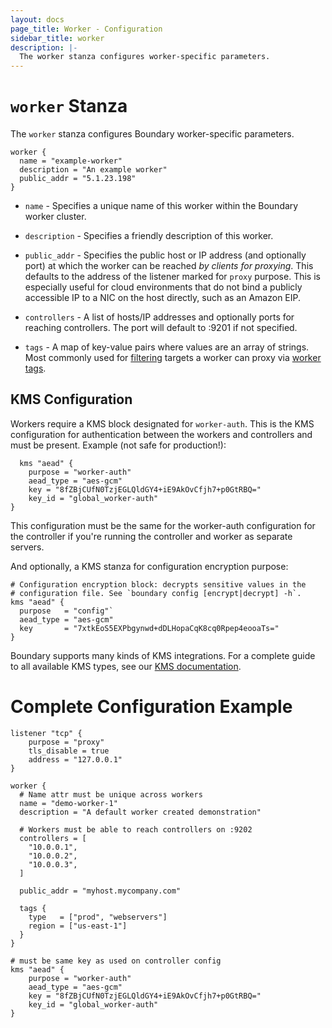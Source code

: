```yaml
---
layout: docs
page_title: Worker - Configuration
sidebar_title: worker
description: |-
  The worker stanza configures worker-specific parameters.
---
```


# `worker` Stanza

The `worker` stanza configures Boundary worker-specific parameters.

```hcl
worker {
  name = "example-worker"
  description = "An example worker"
  public_addr = "5.1.23.198"
}
```

- `name` - Specifies a unique name of this worker within the Boundary worker
cluster.

- `description` - Specifies a friendly description of this worker.

- `public_addr` - Specifies the public host or IP address (and optionally port)
at which the worker can be reached _by clients for proxying_. This defaults to
the address of the listener marked for `proxy` purpose. This is especially
useful for cloud environments that do not bind a publicly accessible IP to a NIC
on the host directly, such as an Amazon EIP.

- `controllers` - A list of hosts/IP addresses and optionally ports for reaching
controllers. The port will default to :9201 if not specified.

- `tags` - A map of key-value pairs where values are an array of strings. Most commonly used for [filtering](/docs/concepts/filtering) targets a worker can proxy via [worker tags](docs/concepts/filtering/worker-tags).

## KMS Configuration

Workers require a KMS block designated for `worker-auth`. This is the KMS configuration for
authentication between the workers and controllers and must be present. Example (not safe for production!):

```hcl 
  kms "aead" {
	purpose = "worker-auth"
	aead_type = "aes-gcm"
	key = "8fZBjCUfN0TzjEGLQldGY4+iE9AkOvCfjh7+p0GtRBQ="
	key_id = "global_worker-auth"
}
```

This configuration must be the same for the worker-auth configuration for the controller if you're 
running the controller and worker as separate servers.

And optionally, a KMS stanza for configuration encryption purpose:

```hcl
# Configuration encryption block: decrypts sensitive values in the 
# configuration file. See `boundary config [encrypt|decrypt] -h`.
kms "aead" {
  purpose   = "config"`
  aead_type = "aes-gcm"
  key       = "7xtkEoS5EXPbgynwd+dDLHopaCqK8cq0Rpep4eooaTs="
}
```

Boundary supports many kinds of KMS integrations. For a complete guide to all available
KMS types, see our [KMS documentation](/docs/configuration/kms). 

# Complete Configuration Example

```hcl
listener "tcp" {
	purpose = "proxy"
	tls_disable = true
	address = "127.0.0.1"
}

worker {
  # Name attr must be unique across workers
  name = "demo-worker-1"
  description = "A default worker created demonstration"

  # Workers must be able to reach controllers on :9202
  controllers = [
    "10.0.0.1",
    "10.0.0.2",
    "10.0.0.3",
  ]

  public_addr = "myhost.mycompany.com"
  
  tags {
    type   = ["prod", "webservers"]
    region = ["us-east-1"]
  } 
}

# must be same key as used on controller config
kms "aead" {
	purpose = "worker-auth"
	aead_type = "aes-gcm"
	key = "8fZBjCUfN0TzjEGLQldGY4+iE9AkOvCfjh7+p0GtRBQ="
	key_id = "global_worker-auth"
}
```
